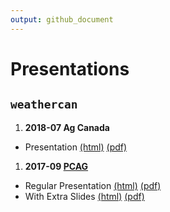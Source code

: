 ```yaml
---
output: github_document
---
```


# Presentations

## `weathercan`

1. **2018-07 Ag Canada**

  - Presentation [(html)](https://steffilazerte.github.io/Presentations/) [(pdf)](https://steffilazerte.github.io/Presentations/)

1. **2017-09 [PCAG](http://pcag.uwinnipeg.ca/PCAG2017.html)**
  
  - Regular Presentation [(html)](https://steffilazerte.github.io/Presentations/2017-09%20PCAG%20-%20weathercan/LaZerte_PCAG_2017_weathercan.html) [(pdf)](https://steffilazerte.github.io/Presentations/2017-09%20PCAG%20-%20weathercan/LaZerte_PCAG_2017_weathercan.pdf)
  - With Extra Slides [(html)](https://steffilazerte.github.io/Presentations/2017-09%20PCAG%20-%20weathercan/LaZerte_PCAG_2017_weathercan_extra.html) [(pdf)](https://steffilazerte.github.io/Presentations/2017-09%20PCAG%20-%20weathercan/LaZerte_PCAG_2017_weathercan_extra.pdf)